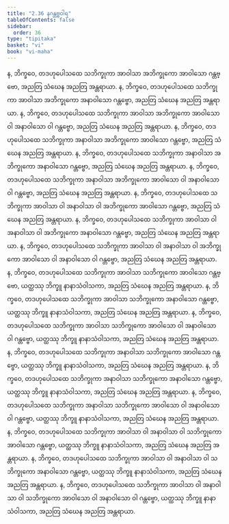 ```yaml
---
title: "2.36 နဂန္တဗ္ဗဝါရ"
tableOfContents: false
sidebar:
  order: 36
type: "tipitaka"
basket: "vi"
book: "vi-maha"
---
```



<DynamicBreadcrumb />

<Division number="181" book="vi-maha" e="ch" v="3" p="187">

<Paragraph number="788" book="vi-maha">
န, ဘိက္ခဝေ, တဒဟုပေါသထေ သဘိက္ခုကာ အာဝါသာ အဘိက္ခုကော အာဝါသော ဂန္တဗ္ဗော, အညတြ သံဃေန အညတြ အန္တရာယာ. န, ဘိက္ခဝေ, တဒဟုပေါသထေ သဘိက္ခုကာ အာဝါသာ အဘိက္ခုကော အနာဝါသော ဂန္တဗ္ဗော, အညတြ သံဃေန အညတြ အန္တရာယာ. န, ဘိက္ခဝေ, တဒဟုပေါသထေ သဘိက္ခုကာ အာဝါသာ အဘိက္ခုကော အာဝါသော ဝါ အနာဝါသော ဝါ ဂန္တဗ္ဗော, အညတြ သံဃေန အညတြ အန္တရာယာ.
</Paragraph>

<Paragraph number="789" book="vi-maha">
န, ဘိက္ခဝေ, တဒဟုပေါသထေ သဘိက္ခုကာ အနာဝါသာ အဘိက္ခုကော အာဝါသော ဂန္တဗ္ဗော, အညတြ သံဃေန အညတြ အန္တရာယာ. န, ဘိက္ခဝေ, တဒဟုပေါသထေ သဘိက္ခုကာ အနာဝါသာ အဘိက္ခုကော အနာဝါသော ဂန္တဗ္ဗော, အညတြ သံဃေန အညတြ အန္တရာယာ. န, ဘိက္ခဝေ, တဒဟုပေါသထေ သဘိက္ခုကာ အနာဝါသာ အဘိက္ခုကော အာဝါသော ဝါ အနာဝါသော ဝါ ဂန္တဗ္ဗော, အညတြ သံဃေန အညတြ အန္တရာယာ.
</Paragraph>

<Paragraph number="790" book="vi-maha">
န, ဘိက္ခဝေ, တဒဟုပေါသထေ သဘိက္ခုကာ အာဝါသာ ဝါ အနာဝါသာ ဝါ အဘိက္ခုကော အာဝါသော ဂန္တဗ္ဗော, အညတြ သံဃေန အညတြ အန္တရာယာ. န, ဘိက္ခဝေ, တဒဟုပေါသထေ သဘိက္ခုကာ အာဝါသာ ဝါ အနာဝါသာ ဝါ အဘိက္ခုကော အနာဝါသော ဂန္တဗ္ဗော, အညတြ သံဃေန အညတြ အန္တရာယာ. န, ဘိက္ခဝေ, တဒဟုပေါသထေ သဘိက္ခုကာ အာဝါသာ ဝါ အနာဝါသာ ဝါ အဘိက္ခုကော အာဝါသော ဝါ အနာဝါသော ဝါ ဂန္တဗ္ဗော, အညတြ သံဃေန အညတြ အန္တရာယာ.
</Paragraph>

<Paragraph number="791" book="vi-maha">
န, ဘိက္ခဝေ, တဒဟုပေါသထေ သဘိက္ခုကာ အာဝါသာ သဘိက္ခုကော အာဝါသော ဂန္တဗ္ဗော, ယတ္ထဿု ဘိက္ခူ နာနာသံဝါသကာ, အညတြ သံဃေန အညတြ အန္တရာယာ. န, ဘိက္ခဝေ, တဒဟုပေါသထေ သဘိက္ခုကာ အာဝါသာ သဘိက္ခုကော အနာဝါသော ဂန္တဗ္ဗော, ယတ္ထဿု ဘိက္ခူ နာနာသံဝါသကာ, အညတြ သံဃေန အညတြ အန္တရာယာ. န, ဘိက္ခဝေ, တဒဟုပေါသထေ သဘိက္ခုကာ အာဝါသာ သဘိက္ခုကော အာဝါသော ဝါ အနာဝါသော ဝါ ဂန္တဗ္ဗော, ယတ္ထဿု ဘိက္ခူ နာနာသံဝါသကာ, အညတြ သံဃေန အညတြ အန္တရာယာ.
</Paragraph>

<Paragraph number="792" book="vi-maha">
န, ဘိက္ခဝေ, တဒဟုပေါသထေ သဘိက္ခုကာ အနာဝါသာ သဘိက္ခုကော အာဝါသော ဂန္တဗ္ဗော, ယတ္ထဿု ဘိက္ခူ နာနာသံဝါသကာ, အညတြ သံဃေန အညတြ အန္တရာယာ. န, ဘိက္ခဝေ, တဒဟုပေါသထေ သဘိက္ခုကာ အနာဝါသာ သဘိက္ခုကော အနာဝါသော ဂန္တဗ္ဗော, ယတ္ထဿု ဘိက္ခူ နာနာသံဝါသကာ, အညတြ သံဃေန အညတြ အန္တရာယာ. န, ဘိက္ခဝေ, တဒဟုပေါသထေ သဘိက္ခုကာ အနာဝါသာ သဘိက္ခုကော အာဝါသော ဝါ အနာဝါသော ဝါ ဂန္တဗ္ဗော, ယတ္ထဿု ဘိက္ခူ နာနာသံဝါသကာ, အညတြ သံဃေန အညတြ အန္တရာယာ.
</Paragraph>

<Paragraph number="793" book="vi-maha">
န, ဘိက္ခဝေ, တဒဟုပေါသထေ သဘိက္ခုကာ အာဝါသာ ဝါ အနာဝါသာ ဝါ သဘိက္ခုကော အာဝါသော ဂန္တဗ္ဗော, ယတ္ထဿု ဘိက္ခူ နာနာသံဝါသကာ, အညတြ သံဃေန အညတြ အန္တရာယာ. န, ဘိက္ခဝေ, တဒဟုပေါသထေ သဘိက္ခုကာ အာဝါသာ ဝါ အနာဝါသာ ဝါ သဘိက္ခုကော အနာဝါသော ဂန္တဗ္ဗော, ယတ္ထဿု ဘိက္ခူ နာနာသံဝါသကာ, အညတြ သံဃေန အညတြ အန္တရာယာ. န, ဘိက္ခဝေ, တဒဟုပေါသထေ သဘိက္ခုကာ အာဝါသာ ဝါ အနာဝါသာ ဝါ သဘိက္ခုကော အာဝါသော ဝါ အနာဝါသော ဝါ ဂန္တဗ္ဗော, ယတ္ထဿု ဘိက္ခူ နာနာသံဝါသကာ, အညတြ သံဃေန အညတြ အန္တရာယာ.
</Paragraph>
</Division>